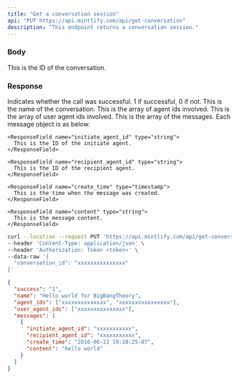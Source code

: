 ```yaml
---
title: "Get a conversation session"
api: "PUT https://api.mintlify.com/api/get-conversation"
description: "This endpoint returns a conversation session."
---
```


### Body

<ParamField body="conversation_id" type="string">
  This is the ID of the conversation.
</ParamField>

### Response

<ResponseField name="success" type="number">
  Indicates whether the call was successful. 1 if successful, 0 if not.
</ResponseField>

<ResponseField name="name" type="string">
  This is the name of the conversation.
</ResponseField>

<ResponseField name="agent_ids" type="object">
  This is the array of agent ids involved.
</ResponseField>

<ResponseField name="user_agent_ids" type="object">
  This is the array of user agent ids involved.
</ResponseField>

<ResponseField name="messages" type="object">
  This is the array of the messages. Each message object is as below.

  <Expandable title="Fields">
  
    <ResponseField name="initiate_agent_id" type="string">
      This is the ID of the initiate agent.
    </ResponseField>

    <ResponseField name="recipient_agent_id" type="string">
      This is the ID of the recipient agent.
    </ResponseField>

    <ResponseField name="create_time" type="timestamp">
      This is the time when the message was created.
    </ResponseField>

    <ResponseField name="content" type="string">
      This is the message content.
    </ResponseField>

  </Expandable>

</ResponseField>

<RequestExample>

```bash Example Request
curl --location --request PUT 'https://api.mintlify.com/api/get-conversation' \
--header 'Content-Type: application/json' \
--header 'Authorization: Token <token>' \
--data-raw '{
  "conversation_id": "xxxxxxxxxxxxxxx"
}'
```

</RequestExample>

<ResponseExample>

```json Response
{
  "success": "1",
  "name": "Hello world for BigBangTheory",
  "agent_ids": ["xxxxxxxxxxxxxx", "xxxxxxxxxxxxxxxx"],
  "user_agent_ids": ["xxxxxxxxxxxxxxx"],
  "messages": [
    {
      "initiate_agent_id": "xxxxxxxxxxx",
      "recipient_agent_id": "xxxxxxxxxxx",
      "create_time": "2016-06-22 19:10:25-07",
      "content": "hello world"
    }
  ]
}
```

</ResponseExample>

